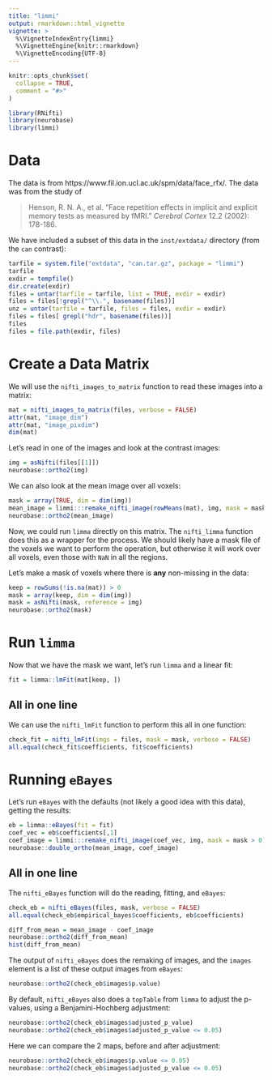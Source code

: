 ```yaml
---
title: "limmi"
output: rmarkdown::html_vignette
vignette: >
  %\VignetteIndexEntry{limmi}
  %\VignetteEngine{knitr::rmarkdown}
  %\VignetteEncoding{UTF-8}
---
```


```r
knitr::opts_chunk$set(
  collapse = TRUE,
  comment = "#>"
)
```

```r
library(RNifti)
library(neurobase)
library(limmi)
```

# Data

The data is from https://www.fil.ion.ucl.ac.uk/spm/data/face_rfx/.  The data was from
the study of

> Henson, R. N. A., et al. "Face repetition effects in implicit and explicit memory tests as measured by fMRI." *Cerebral Cortex* 12.2 (2002): 178-186.

We have included a subset of this data in the `inst/extdata/` directory (from the `can` contrast):

```r
tarfile = system.file("extdata", "can.tar.gz", package = "limmi")
tarfile
exdir = tempfile()
dir.create(exdir)
files = untar(tarfile = tarfile, list = TRUE, exdir = exdir)
files = files[!grepl("^\\.", basename(files))]
unz = untar(tarfile = tarfile, files = files, exdir = exdir)
files = files[ grepl("hdr", basename(files))]
files
files = file.path(exdir, files)
```

# Create a Data Matrix

We will use the `nifti_images_to_matrix` function to read these images into a matrix:

```r
mat = nifti_images_to_matrix(files, verbose = FALSE)
attr(mat, "image_dim")
attr(mat, "image_pixdim")
dim(mat)
```

Let's read in one of the images and look at the contrast images:
```r
img = asNifti(files[[1]])
neurobase::ortho2(img)
```

We can also look at the mean image over all voxels:
```r
mask = array(TRUE, dim = dim(img))
mean_image = limmi:::remake_nifti_image(rowMeans(mat), img, mask = mask >0)
neurobase::ortho2(mean_image)
```

Now, we could run `limma` directly on this matrix.  The `nifti_limma` function does this as a wrapper for the process.  We should likely have a mask file of the voxels we want to perform the operation, but otherwise it will work over all voxels, even those with `NaN` in all the regions. 

Let's make a mask of voxels where there is **any** non-missing in the data:

```r
keep = rowSums(!is.na(mat)) > 0
mask = array(keep, dim = dim(img))
mask = asNifti(mask, reference = img)
neurobase::ortho2(mask)
```

# Run `limma`

Now that we have the mask we want, let's run `limma` and a linear fit:
```r
fit = limma::lmFit(mat[keep, ])
```

## All in one line

We can use the `nifti_lmFit` function to perform this all in one function:
```r
check_fit = nifti_lmFit(imgs = files, mask = mask, verbose = FALSE)
all.equal(check_fit$coefficients, fit$coefficients)
```

# Running `eBayes`

Let's run `eBayes` with the defaults (not likely a good idea with this data), getting the results:
```r
eb = limma::eBayes(fit = fit)
coef_vec = eb$coefficients[,1]
coef_image = limmi:::remake_nifti_image(coef_vec, img, mask = mask > 0)
neurobase::double_ortho(mean_image, coef_image)
```


## All in one line
The `nifti_eBayes` function will do the reading, fitting, and `eBayes`:

```r
check_eb = nifti_eBayes(files, mask, verbose = FALSE)
all.equal(check_eb$empirical_bayes$coefficients, eb$coefficients)
```

```r
diff_from_mean = mean_image - coef_image
neurobase::ortho2(diff_from_mean)
hist(diff_from_mean)
```

The output of `nifti_eBayes` does the remaking of images, and the `images` element is a list of these output images from `eBayes`:

```r
neurobase::ortho2(check_eb$images$p.value)
```

By default, `nifti_eBayes` also does a `topTable` from `limma` to adjust the p-values, using a Benjamini-Hochberg adjustment:

```r
neurobase::ortho2(check_eb$images$adjusted_p_value)
neurobase::ortho2(check_eb$images$adjusted_p_value <= 0.05)
```

Here we can compare the 2 maps, before and after adjustment:

```r
neurobase::ortho2(check_eb$images$p.value <= 0.05)
neurobase::ortho2(check_eb$images$adjusted_p_value <= 0.05)
```

